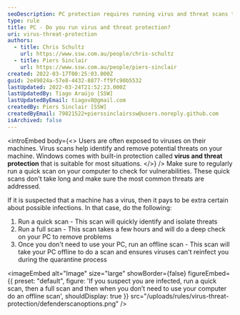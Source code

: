 ```yaml
---
seoDescription: PC protection requires running virus and threat scans to identify and remove potential threats on your machine.
type: rule
title: PC - Do you run virus and threat protection?
uri: virus-threat-protection
authors:
  - title: Chris Schultz
    url: https://www.ssw.com.au/people/chris-schultz
  - title: Piers Sinclair
    url: https://www.ssw.com.au/people/piers-sinclair
created: 2022-03-17T00:25:03.000Z
guid: 2e49024a-57e8-4432-8877-ff9fc90b5532
lastUpdated: 2022-03-24T21:52:23.000Z
lastUpdatedBy: Tiago Araújo [SSW]
lastUpdatedByEmail: tiagov8@gmail.com
createdBy: Piers Sinclair [SSW]
createdByEmail: 79821522+pierssinclairssw@users.noreply.github.com
isArchived: false
---
```


<introEmbed
  body={<>
Users are often exposed to viruses on their machines. Virus scans help identify and remove potential threats on your machine. Windows comes with built-in protection called **virus and threat protection** that is suitable for most situations.
  </>}
/>
Make sure to regularly run a quick scan on your computer to check for vulnerabilities. These quick scans don't take long and make sure the most common threats are addressed.

If it is suspected that a machine has a virus, then it pays to be extra certain about possible infections. In that case, do the following:

1. Run a quick scan - This scan will quickly identify and isolate threats
2. Run a full scan - This scan takes a few hours and will do a deep check on your PC to remove problems
3. Once you don't need to use your PC, run an offline scan - This scan will take your PC offline to do a scan and ensures viruses can't reinfect you during the quarantine process


<imageEmbed
  alt="Image"
  size="large"
  showBorder={false}
  figureEmbed={{
    preset: "default",
    figure: 'If you suspect you are infected, run a quick scan, then a full scan and then when you don’t need to use your computer do an offline scan',
    shouldDisplay: true
  }}
  src="/uploads/rules/virus-threat-protection/defenderscanoptions.png"
/>
